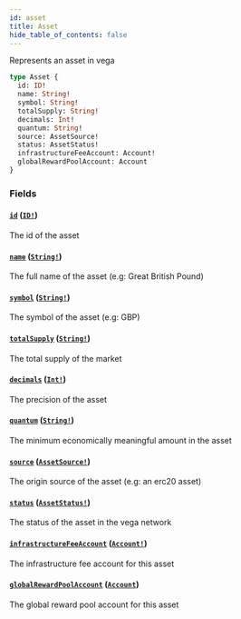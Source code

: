 ```yaml
---
id: asset
title: Asset
hide_table_of_contents: false
---
```



Represents an asset in vega

```graphql
type Asset {
  id: ID!
  name: String!
  symbol: String!
  totalSupply: String!
  decimals: Int!
  quantum: String!
  source: AssetSource!
  status: AssetStatus!
  infrastructureFeeAccount: Account!
  globalRewardPoolAccount: Account
}
```


### Fields

#### [`id`](#) ([`ID!`](/docs/testnet/graphql/scalars/id))

The id of the asset


#### [`name`](#) ([`String!`](/docs/testnet/graphql/scalars/string))

The full name of the asset (e.g: Great British Pound)


#### [`symbol`](#) ([`String!`](/docs/testnet/graphql/scalars/string))

The symbol of the asset (e.g: GBP)


#### [`totalSupply`](#) ([`String!`](/docs/testnet/graphql/scalars/string))

The total supply of the market


#### [`decimals`](#) ([`Int!`](/docs/testnet/graphql/scalars/int))

The precision of the asset


#### [`quantum`](#) ([`String!`](/docs/testnet/graphql/scalars/string))

The minimum economically meaningful amount in the asset


#### [`source`](#) ([`AssetSource!`](/docs/testnet/graphql/unions/asset-source))

The origin source of the asset (e.g: an erc20 asset)


#### [`status`](#) ([`AssetStatus!`](/docs/testnet/graphql/enums/asset-status))

The status of the asset in the vega network


#### [`infrastructureFeeAccount`](#) ([`Account!`](/docs/testnet/graphql/objects/account))

The infrastructure fee account for this asset


#### [`globalRewardPoolAccount`](#) ([`Account`](/docs/testnet/graphql/objects/account))

The global reward pool account for this asset




